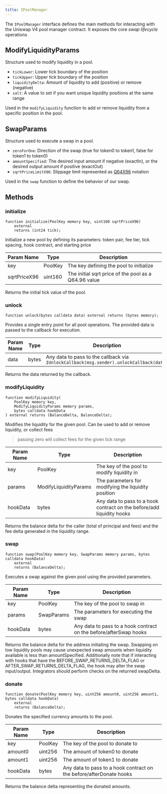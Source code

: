```yaml
---
title: IPoolManager
---
```


The `IPoolManager` interface defines the main methods for interacting with the Uniswap V4 pool manager contract. It exposes the core _swap lifecycle_ operations

## ModifyLiquidityParams

Structure used to modify liquidity in a pool.

- `tickLower`: Lower tick boundary of the position
- `tickUpper`: Upper tick boundary of the position
- `liquidityDelta`: Amount of liquidity to add (positive) or remove (negative)
- `salt`: A value to set if you want unique liquidity positions at the same range 

Used in the `modifyLiquidity` function to add or remove liquidity from a specific position in the pool.

## SwapParams

Structure used to execute a swap in a pool.

- `zeroForOne`: Direction of the swap (true for token0 to token1, false for token1 to token0)
- `amountSpecified`: The desired input amount if negative (exactIn), or the desired output amount if positive (exactOut)
- `sqrtPriceLimitX96`: Slippage limit represented as [Q64X96](https://uniswapv3book.com/milestone_3/more-on-fixed-point-numbers.html#:~:text=The%20Q64.,and%2018%20signify%20decimal%20places.) notation

Used in the `swap` function to define the behavior of our swap.

## Methods

### initialize

```solidity
function initialize(PoolKey memory key, uint160 sqrtPriceX96)
    external
    returns (int24 tick);
```

Initialize a new pool by defining its parameters: token pair, fee tier, tick spacing, hook contract, and starting price

| Param Name    | Type      | Description                                     |
|---------------|-----------|--------------------------------------------------|
| key           | PoolKey   | The key defining the pool to initialize          |
| sqrtPriceX96  | uint160   | The initial sqrt price of the pool as a Q64.96 value |

Returns the initial tick value of the pool.

### unlock

```solidity
function unlock(bytes calldata data) external returns (bytes memory);
```

Provides a single entry point for all pool operations. The provided data is passed to the callback for execution.

| Param Name | Type  | Description                                                                         |
|------------|-------|--------------------------------------------------------------------------------------|
| data       | bytes | Any data to pass to the callback via `IUnlockCallback(msg.sender).unlockCallback(data)` |

Returns the data returned by the callback.

### modifyLiquidity

```solidity
function modifyLiquidity(
    PoolKey memory key,
    ModifyLiquidityParams memory params,
    bytes calldata hookData
) external returns (BalanceDelta, BalanceDelta);
```

Modifies the liquidity for the given pool. Can be used to add or remove liquidity, or collect fees
> passing zero will collect fees for the given tick range

| Param Name | Type                  | Description                                     |
|------------|------------------------|--------------------------------------------------|
| key        | PoolKey               | The key of the pool to modify liquidity in       |
| params     | ModifyLiquidityParams | The parameters for modifying the liquidity position |
| hookData   | bytes                 | Any data to pass to a hook contract on the before/add liquidity hooks              |

Returns the balance delta for the caller (total of principal and fees) and the fee delta generated in the liquidity range.

### swap

```solidity
function swap(PoolKey memory key, SwapParams memory params, bytes calldata hookData)
    external
    returns (BalanceDelta);
```

Executes a swap against the given pool using the provided parameters.

| Param Name | Type       | Description                             |
|------------|------------|-----------------------------------------|
| key        | PoolKey    | The key of the pool to swap in          |
| params     | SwapParams | The parameters for executing the swap   |
| hookData   | bytes      | Any data to pass to a hook contract on the before/afterSwap hooks     |

Returns the balance delta for the address initiating the swap. Swapping on low liquidity pools may cause unexpected swap amounts when liquidity available is less than amountSpecified. Additionally note that if interacting with hooks that have the BEFORE_SWAP_RETURNS_DELTA_FLAG or AFTER_SWAP_RETURNS_DELTA_FLAG, the hook may alter the swap input/output. Integrators should perform checks on the returned swapDelta.

### donate

```solidity
function donate(PoolKey memory key, uint256 amount0, uint256 amount1, bytes calldata hookData)
    external
    returns (BalanceDelta);
```

Donates the specified currency amounts to the pool.

| Param Name | Type     | Description                         |
|------------|----------|-------------------------------------|
| key        | PoolKey  | The key of the pool to donate to    |
| amount0    | uint256  | The amount of token0 to donate      |
| amount1    | uint256  | The amount of token1 to donate      |
| hookData   | bytes    | Any data to pass to a hook contract  on the before/afterDonate hooks|

Returns the balance delta representing the donated amounts.
